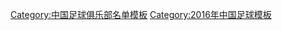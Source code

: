 {{Football squad with groups
|name=2016年中超分类名单广州富力
|bgcolor=#0050D0
|bordercolor=#F8F8F8
|textcolor=#F8F8F8
|title=[[广州富力足球俱乐部|<span style="color:#F8F8F8">广州富力</span>]] — [[2016年中国足球超级联赛|<span style="color:#F8F8F8">2016年</span>]][[中国足球超级联赛|<span style="color:#F8F8F8">中超联赛第 6 名</span>]]
|group1=全年参赛球员
|list1=<div>
{{Football squad2 player|no=1|name=[[程月磊]]}}
{{Football squad2 player|no=3|name=[[于洋 (1989年)|于洋]]}}
{{Football squad2 player|no=5|name=[[张耀坤]][[File:Captain sports.svg|15px]]}}
{{Football squad2 player|no=7|name={{flagicon|SWE}} [[古斯塔夫·斯文森|-{zh-hans:斯文森;zh-hk:古斯達夫史雲遜}-]]}}
{{Football squad2 player|no=8|name=[[王晓龙 (1986年)|王晓龙]]}}
{{Football squad2 player|no=9|name={{flagicon|AUS}} {{flagicon|GRE}} [[阿波斯托罗斯·吉安努|-{zh-hans:吉安努;zh-hk:基亞路}-]]}}
{{Football squad2 player|no=11|name=[[姜至鹏]]}}
{{Football squad2 player|no=13|name=[[叶楚贵]]}}
{{Football squad2 player|no=14|name=[[曾超]]}}
{{Football squad2 player|no=15|name=[[宁安 (足球运动员)|宁安]]}}
{{Football squad2 player|no=16|name=[[裴晨淞]]}}
{{Football squad2 player|no=17|name=[[张晨龙]]}}
{{Football squad2 player|no=20|name=[[唐淼 (1990年10月)|唐淼]]}}
{{Football squad2 player|no=21|name=[[常飞亚]]}}
{{Football squad2 player|no=22|name={{flagicon|KOR}} [[張賢秀]]}}
{{Football squad2 player|no=23|name=[[卢琳]]}}
{{Football squad2 player|no=27|name=[[侯俊杰 (足球运动员)|侯俊-{杰}-]]}}
{{Football squad2 player|no=29|name=[[肖智]]}}
{{Football squad2 player|no=31|name={{flagicon|BRA}} [[雷纳托·里贝罗·卡利斯托|-{zh-hans:雷纳迪尼奥;zh-hk:連拿天奴}-]]}}
{{Football squad2 player|no=32|name=[[陈志钊]]}}
{{Football squad2 player|no=33|name=[[汪嵩]]}}
{{Football squad2 player|no=36|name=[[黄政宇]]}}
{{Football squad2 player|no=37|name=[[黎宇扬]]}}
</div>
|group2=夏季转入球员
|list2=<div>
{{Football squad2 player|no=19|name=[[韩锋]]}}
{{Football squad2 player|no=25|name={{flagicon|ISR}} {{flagicon|FRA}} [[埃兰·扎哈维|-{zh-hans:扎哈维;zh-hk:沙希域}-]]}}
{{Football squad2 player|no=43|name=[[赵柯达]]}}
{{Football squad2 player|no=49|name=[[陈富海]]}}
{{Football squad2 player|no=53|name=[[张嘉杰]]}}
{{Football squad2 player|no=59|name=[[陈伟铭]]}}
</div>
|group3=夏季转出球员
|list3=<div>
{{Football squad2 player|no=6|name=[[杨挺]]}}
{{Football squad2 player|no=10|name={{flagicon|BRA}} [[般連奴|-{zh-hans:布鲁尼奥;zh-hk:般連奴}-]]}}
{{Football squad2 player|no=18|name=[[张世昌]]}}
{{Football squad2 player|no=26|name=[[向嘉驰]]}}
{{Football squad2 player|no=28|name=[[王嘉楠]]}}
{{Football squad2 player|no=30|name=[[符云龙]]}}
{{Football squad2 player|no=35|name=[[闵俊麟]]}}
</div>
|group4=主教练
|list4={{flagicon|SRB}} [[德拉甘·斯托伊科维奇|-{zh-hans:斯托伊科维奇;zh-hk:史杜高域}-]]
}}
<noinclude>
{{DEFAULTSORT:Guangzhou R&F F.C. Squad 2016}}
[[Category:中国足球俱乐部名单模板]]
[[Category:2016年中国足球模板]]
</noinclude>